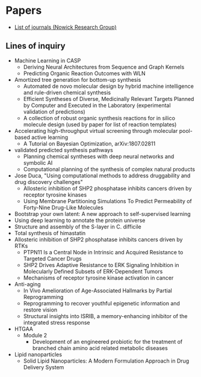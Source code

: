 # Papers

- [List of journals (Nowick Research Group)](https://www.chem.uci.edu/~jsnowick/groupweb/nowick-group-links.html)

## Lines of inquiry
- Machine Learning in CASP
  - Deriving Neural Architectures from Sequence and Graph Kernels
  - Predicting Organic Reaction Outcomes with WLN
- Amortized tree generation for bottom-up synthesis
  - Automated de novo molecular design by hybrid machine intelligence and rule-driven chemical synthesis
  - Efficient Syntheses of Diverse, Medicinally Relevant Targets Planned by Computer and Executed in the Laboratory (experimental validation of predictions)
  - A collection of robust organic synthesis reactions for in silico molecule design (used by paper for list of reaction templates)
- Accelerating high-throughput virtual screening through molecular pool-based active learning
  - A Tutorial on Bayesian Optimization, arXiv:1807.02811
- validated predicted synthesis pathways
  - Planning chemical syntheses with deep neural networks and symbolic AI
  - Computational planning of the synthesis of complex natural products
- Jose Duca, "Using computational methods to address druggability and drug discovery challenges"
  - Allosteric inhibition of SHP2 phosphatase inhibits cancers driven by receptor tyrosine kinases
  - Using Membrane Partitioning Simulations To Predict Permeability of Forty-Nine Drug-Like Molecules
- Bootstrap your own latent: A new approach to self-supervised learning
- Using deep learning to annotate the protein universe
- Structure and assembly of the S-layer in C. difficile
- Total synthesis of himastatin
- Allosteric inhibition of SHP2 phosphatase inhibits cancers driven by RTKs
  - PTPN11 Is a Central Node in Intrinsic and Acquired Resistance to Targeted Cancer Drugs
  - SHP2 Drives Adaptive Resistance to ERK Signaling Inhibition in Molecularly Defined Subsets of ERK-Dependent Tumors
  - Mechanisms of receptor tyrosine kinase activation in cancer
- Anti-aging
  - In Vivo Amelioration of Age-Associated Hallmarks by Partial Reprogramming
  - Reprogramming to recover youthful epigenetic information and restore vision
  - Structural insights into ISRIB, a memory-enhancing inhibitor of the integrated stress response
- HTGAA
  - Module 2
    - Development of an engineered probiotic for the treatment of branched chain amino acid related metabolic diseases
- Lipid nanoparticles
  - Solid Lipid Nanoparticles: A Modern Formulation Approach in Drug Delivery System